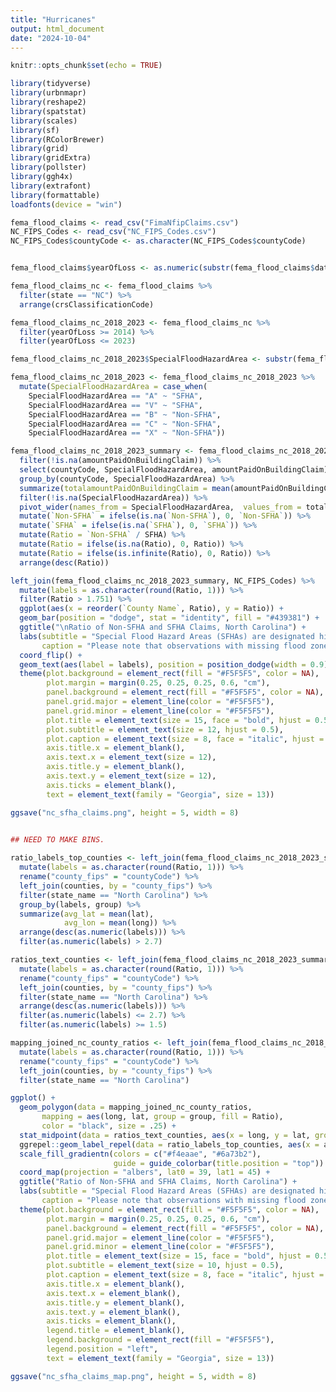 ---
title: "Hurricanes"
output: html_document
date: "2024-10-04"
---


```{r setup, include=FALSE}
knitr::opts_chunk$set(echo = TRUE)
```

```{r load packages}

library(tidyverse)
library(urbnmapr)
library(reshape2)
library(spatstat)
library(scales)
library(sf)
library(RColorBrewer)
library(grid)
library(gridExtra)
library(pollster)
library(ggh4x)
library(extrafont)
library(formattable)
loadfonts(device = "win")

```

```{r load data}

fema_flood_claims <- read_csv("FimaNfipClaims.csv")
NC_FIPS_Codes <- read_csv("NC_FIPS_Codes.csv")
NC_FIPS_Codes$countyCode <- as.character(NC_FIPS_Codes$countyCode)



```


```{r load data bar plot}

fema_flood_claims$yearOfLoss <- as.numeric(substr(fema_flood_claims$dateOfLoss, 1, 4))

fema_flood_claims_nc <- fema_flood_claims %>%
  filter(state == "NC") %>%
  arrange(crsClassificationCode)

fema_flood_claims_nc_2018_2023 <- fema_flood_claims_nc %>%
  filter(yearOfLoss >= 2014) %>%
  filter(yearOfLoss <= 2023)

fema_flood_claims_nc_2018_2023$SpecialFloodHazardArea <- substr(fema_flood_claims_nc_2018_2023$ratedFloodZone, 1, 1)

fema_flood_claims_nc_2018_2023 <- fema_flood_claims_nc_2018_2023 %>%
  mutate(SpecialFloodHazardArea = case_when(
    SpecialFloodHazardArea == "A" ~ "SFHA",
    SpecialFloodHazardArea == "V" ~ "SFHA",
    SpecialFloodHazardArea == "B" ~ "Non-SFHA",
    SpecialFloodHazardArea == "C" ~ "Non-SFHA",
    SpecialFloodHazardArea == "X" ~ "Non-SFHA"))

fema_flood_claims_nc_2018_2023_summary <- fema_flood_claims_nc_2018_2023 %>%
  filter(!is.na(amountPaidOnBuildingClaim)) %>%
  select(countyCode, SpecialFloodHazardArea, amountPaidOnBuildingClaim) %>%
  group_by(countyCode, SpecialFloodHazardArea) %>%
  summarize(totalamountPaidOnBuildingClaim = mean(amountPaidOnBuildingClaim)) %>%
  filter(!is.na(SpecialFloodHazardArea)) %>%
  pivot_wider(names_from = SpecialFloodHazardArea,  values_from = totalamountPaidOnBuildingClaim) %>%
  mutate(`Non-SFHA` = ifelse(is.na(`Non-SFHA`), 0, `Non-SFHA`)) %>%
  mutate(`SFHA` = ifelse(is.na(`SFHA`), 0, `SFHA`)) %>%
  mutate(Ratio = `Non-SFHA` / SFHA) %>%
  mutate(Ratio = ifelse(is.na(Ratio), 0, Ratio)) %>%
  mutate(Ratio = ifelse(is.infinite(Ratio), 0, Ratio)) %>%
  arrange(desc(Ratio))

```


```{r load data bar plot}

left_join(fema_flood_claims_nc_2018_2023_summary, NC_FIPS_Codes) %>%
  mutate(labels = as.character(round(Ratio, 1))) %>%
  filter(Ratio > 1.751) %>%
  ggplot(aes(x = reorder(`County Name`, Ratio), y = Ratio)) +
  geom_bar(position = "dodge", stat = "identity", fill = "#439381") +
  ggtitle("\nRatio of Non-SFHA and SFHA Claims, North Carolina") +
  labs(subtitle = "Special Flood Hazard Areas (SFHAs) are designated high-risk flood areas.\nHomeowners located in these zones are required to purchase flood insurance if\nthey have a mortgage from a federally-backed or federally-regulated lender.\n\nThese are the top 10 counties with the highest ratios of non-SFHA to\nSFHA amounts paid on building claims after floods from 2014 to 2023.",
       caption = "Please note that observations with missing flood zone designations have been removed | Source: FEMA | github: julia-tache") +
  coord_flip() +
  geom_text(aes(label = labels), position = position_dodge(width = 0.9), fontface = "bold", color = "white", family = "Georgia", hjust = 1.2, vjust = 0.3, size = 3.5) +
  theme(plot.background = element_rect(fill = "#F5F5F5", color = NA),
        plot.margin = margin(0.25, 0.25, 0.25, 0.6, "cm"),
        panel.background = element_rect(fill = "#F5F5F5", color = NA),
        panel.grid.major = element_line(color = "#F5F5F5"),
        panel.grid.minor = element_line(color = "#F5F5F5"),
        plot.title = element_text(size = 15, face = "bold", hjust = 0.5),
        plot.subtitle = element_text(size = 12, hjust = 0.5),
        plot.caption = element_text(size = 8, face = "italic", hjust = 0.5),
        axis.title.x = element_blank(),
        axis.text.x = element_text(size = 12),
        axis.title.y = element_blank(),
        axis.text.y = element_text(size = 12),
        axis.ticks = element_blank(),
        text = element_text(family = "Georgia", size = 13))

ggsave("nc_sfha_claims.png", height = 5, width = 8)
  
```
```{r county map}

## NEED TO MAKE BINS.

ratio_labels_top_counties <- left_join(fema_flood_claims_nc_2018_2023_summary, NC_FIPS_Codes) %>%
  mutate(labels = as.character(round(Ratio, 1))) %>%
  rename("county_fips" = "countyCode") %>%
  left_join(counties, by = "county_fips") %>%
  filter(state_name == "North Carolina") %>%
  group_by(labels, group) %>%
  summarize(avg_lat = mean(lat),
            avg_lon = mean(long)) %>%
  arrange(desc(as.numeric(labels))) %>%
  filter(as.numeric(labels) > 2.7)

ratios_text_counties <- left_join(fema_flood_claims_nc_2018_2023_summary, NC_FIPS_Codes) %>%
  mutate(labels = as.character(round(Ratio, 1))) %>%
  rename("county_fips" = "countyCode") %>%
  left_join(counties, by = "county_fips") %>%
  filter(state_name == "North Carolina") %>%
  arrange(desc(as.numeric(labels))) %>%
  filter(as.numeric(labels) <= 2.7) %>%
  filter(as.numeric(labels) >= 1.5)

mapping_joined_nc_county_ratios <- left_join(fema_flood_claims_nc_2018_2023_summary, NC_FIPS_Codes) %>%
  mutate(labels = as.character(round(Ratio, 1))) %>%
  rename("county_fips" = "countyCode") %>%
  left_join(counties, by = "county_fips") %>%
  filter(state_name == "North Carolina")

ggplot() +
  geom_polygon(data = mapping_joined_nc_county_ratios,
       mapping = aes(long, lat, group = group, fill = Ratio),
       color = "black", size = .25) +
  stat_midpoint(data = ratios_text_counties, aes(x = long, y = lat, group = group, label = labels), geom = "label", fill = "#c3b2c1", size = 2, face = "bold", family = "Georgia", padding = 1, label.padding = unit(0.25, "lines")) +
  ggrepel::geom_label_repel(data = ratio_labels_top_counties, aes(x = avg_lon, y = avg_lat, group = group, label = labels), geom = "text", size = 4, face = "bold", family = "Georgia", padding = 1, label.padding = unit(0.25, "lines"), fill = "#6a73b2") +
  scale_fill_gradientn(colors = c("#f4eaae", "#6a73b2"),
                       guide = guide_colorbar(title.position = "top")) +
  coord_map(projection = "albers", lat0 = 39, lat1 = 45) +
  ggtitle("Ratio of Non-SFHA and SFHA Claims, North Carolina") +
  labs(subtitle = "Special Flood Hazard Areas (SFHAs) are designated high-risk flood areas.\nHomeowners located in these zones are required to purchase flood insurance if\nthey have a mortgage from a federally-backed or federally-regulated lender.\n\nThe top 10 counties with the highest ratios of non-SFHA to SFHA amounts\npaid on building claims after floods from 2014 to 2023 were Ashe (18.9),\nMartin (7.4), Halifax (7.3), Chatham (4.7), and Gates counties (3.6).",
       caption = "Please note that observations with missing flood zone designations have been removed | Source: FEMA | github: julia-tache") +
  theme(plot.background = element_rect(fill = "#F5F5F5", color = NA),
        plot.margin = margin(0.25, 0.25, 0.25, 0.6, "cm"),
        panel.background = element_rect(fill = "#F5F5F5", color = NA),
        panel.grid.major = element_line(color = "#F5F5F5"),
        panel.grid.minor = element_line(color = "#F5F5F5"),
        plot.title = element_text(size = 15, face = "bold", hjust = 0.5),
        plot.subtitle = element_text(size = 10, hjust = 0.5),
        plot.caption = element_text(size = 8, face = "italic", hjust = 0.5),
        axis.title.x = element_blank(),
        axis.text.x = element_blank(),
        axis.title.y = element_blank(),
        axis.text.y = element_blank(),
        axis.ticks = element_blank(),
        legend.title = element_blank(),
        legend.background = element_rect(fill = "#F5F5F5"),
        legend.position = "left",
        text = element_text(family = "Georgia", size = 13))

ggsave("nc_sfha_claims_map.png", height = 5, width = 8)

```

